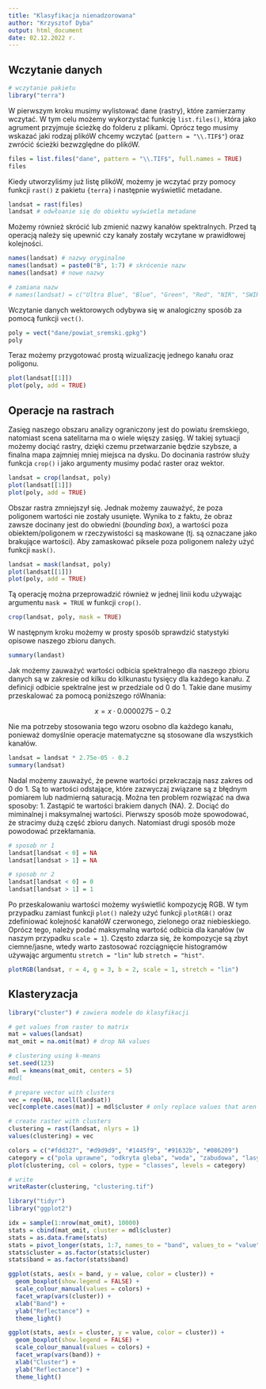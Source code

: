 ```yaml
---
title: "Klasyfikacja nienadzorowana"
author: "Krzysztof Dyba"
output: html_document
date: 02.12.2022 r.
---
```


## Wczytanie danych

```r
# wczytanie pakietu
library("terra")
```

W pierwszym kroku musimy wylistować dane (rastry), które zamierzamy wczytać.
W tym celu możemy wykorzystać funkcję `list.files()`, która jako agrument przyjmuje
ścieżkę do folderu z plikami. Oprócz tego musimy wskazać jaki rodzaj plikóW chcemy
wczytać (`pattern = "\\.TIF$"`) oraz zwrócić ścieżki bezwzględne do plikóW.

```r
files = list.files("dane", pattern = "\\.TIF$", full.names = TRUE)
files
```

Kiedy utworzyliśmy już listę plikóW, możemy je wczytać przy pomocy
funkcji `rast()` z pakietu `{terra}` i następnie wyświetlić metadane.

```r
landsat = rast(files)
landsat # odwłoanie się do obiektu wyświetla metadane
```

Możemy również skrócić lub zmienić nazwy kanałów spektralnych. Przed tą operacją
należy się upewnić czy kanały zostały wczytane w prawidłowej kolejności.

```r
names(landsat) # nazwy oryginalne
names(landsat) = paste0("B", 1:7) # skrócenie nazw
names(landsat) # nowe nazwy

# zamiana nazw
# names(landsat) = c("Ultra Blue", "Blue", "Green", "Red", "NIR", "SWIR1", "SWIR2")
```

Wczytanie danych wektorowych odybywa się w analogiczny sposób za pomocą funkcji
`vect()`.

```r
poly = vect("dane/powiat_sremski.gpkg")
poly
```

Teraz możemy przygotować prostą wizualizację jednego kanału oraz poligonu.

```r
plot(landsat[[1]])
plot(poly, add = TRUE)
```

## Operacje na rastrach

Zasięg naszego obszaru analizy ograniczony jest do powiatu śremskiego, natomiast
scena satelitarna ma o wiele więszy zasięg. W takiej sytuacji możemy dociąć rastry,
dzięki czemu przetwarzanie będzie szybsze, a finalna mapa zajmniej mniej miejsca
na dysku. Do docinania rastrów służy funkcja `crop()` i jako argumenty musimy podać
raster oraz wektor.

```r
landsat = crop(landsat, poly)
plot(landsat[[1]])
plot(poly, add = TRUE)
```

Obszar rastra zmniejszył się. Jednak możemy zauważyć, że poza poligonem wartości
nie zostały usunięte. Wynika to z faktu, że obraz zawsze docinany jest do obwiedni
(*bounding box*), a wartości poza obiektem/poligonem w rzeczywistości są maskowane
(tj. są oznaczane jako brakujące wartości). Aby zamaskować piksele poza poligonem
należy użyć funkcji `mask()`.

```r
landsat = mask(landsat, poly)
plot(landsat[[1]])
plot(poly, add = TRUE)
```

Tą operację można przeprowadzić również w jednej linii kodu używając argumentu
`mask = TRUE` w funkcji `crop()`.

```r
crop(landsat, poly, mask = TRUE)
```

W następnym kroku możemy w prosty sposób sprawdzić statystyki opisowe naszego
zbioru danych.

```r
summary(landast)
```

Jak możemy zauważyć wartości odbicia spektralnego dla naszego zbioru danych są
w zakresie od kilku do kilkunastu tysięcy dla każdego kanału. Z definicji odbicie
spektralne jest w przedziale od 0 do 1. Takie dane musimy przeskalować za pomocą
poniższego róWnania:

$$x = x \cdot 0.0000275 - 0.2$$

Nie ma potrzeby stosowania tego wzoru osobno dla każdego kanału, ponieważ
domyślnie operacje matematyczne są stosowane dla wszystkich kanałów.

```r
landsat = landsat * 2.75e-05 - 0.2
summary(landsat)
```

Nadal możemy zauważyć, że pewne wartości przekraczają nasz zakres od 0 do 1.
Są to wartości odstające, które zazwyczaj związane są z błędnym pomiarem lub
nadmierną saturacją. Można ten problem rozwiązać na dwa sposoby:
1. Zastąpić te wartości brakiem danych (NA).
2. Dociąć do miminalnej i maksymalnej wartości.
Pierwszy sposób może spowodować, że stracimy dużą część zbioru danych.
Natomiast drugi sposób może powodować przekłamania.

```r
# sposob nr 1
landsat[landsat < 0] = NA
landsat[landsat > 1] = NA
```

```r
# sposob nr 2
landsat[landsat < 0] = 0
landsat[landsat > 1] = 1
```

Po przeskalowaniu wartości możemy wyświetlić kompozycję RGB. W tym przypadku
zamiast funkcji `plot()` należy użyć funkcji `plotRGB()` oraz zdefiniować 
kolejność kanałóW czerwonego, zielonego oraz niebieskiego. Oprócz tego,
należy podać maksymalną wartość odbicia dla kanałów (w naszym przypadku `scale = 1`).
Często zdarza się, że kompozycje są zbyt ciemne/jasne, wtedy warto zastosować
rozciągnięcie histogramów używając argumentu `stretch = "lin"` lub
`stretch = "hist"`.

```r
plotRGB(landsat, r = 4, g = 3, b = 2, scale = 1, stretch = "lin")
```

## Klasteryzacja

```r
library("cluster") # zawiera modele do klasyfikacji
```



```r
# get values from raster to matrix
mat = values(landsat)
mat_omit = na.omit(mat) # drop NA values

# clustering using k-means
set.seed(123)
mdl = kmeans(mat_omit, centers = 5)
#mdl

# prepare vector with clusters
vec = rep(NA, ncell(landsat))
vec[complete.cases(mat)] = mdl$cluster # only replace values that aren't NA

# create raster with clusters
clustering = rast(landsat, nlyrs = 1)
values(clustering) = vec

colors = c("#fdd327", "#d9d9d9", "#1445f9", "#91632b", "#086209")
category = c("pola uprawne", "odkryta gleba", "woda", "zabudowa", "lasy")
plot(clustering, col = colors, type = "classes", levels = category)

# write
writeRaster(clustering, "clustering.tif")
```

```r
library("tidyr")
library("ggplot2")

idx = sample(1:nrow(mat_omit), 10000)
stats = cbind(mat_omit, cluster = mdl$cluster)
stats = as.data.frame(stats)
stats = pivot_longer(stats, 1:7, names_to = "band", values_to = "value")
stats$cluster = as.factor(stats$cluster)
stats$band = as.factor(stats$band)

ggplot(stats, aes(x = band, y = value, color = cluster)) +
  geom_boxplot(show.legend = FALSE) +
  scale_colour_manual(values = colors) +
  facet_wrap(vars(cluster)) +
  xlab("Band") +
  ylab("Reflectance") +
  theme_light()

ggplot(stats, aes(x = cluster, y = value, color = cluster)) +
  geom_boxplot(show.legend = FALSE) +
  scale_colour_manual(values = colors) +
  facet_wrap(vars(band)) +
  xlab("Cluster") +
  ylab("Reflectance") +
  theme_light()
```



